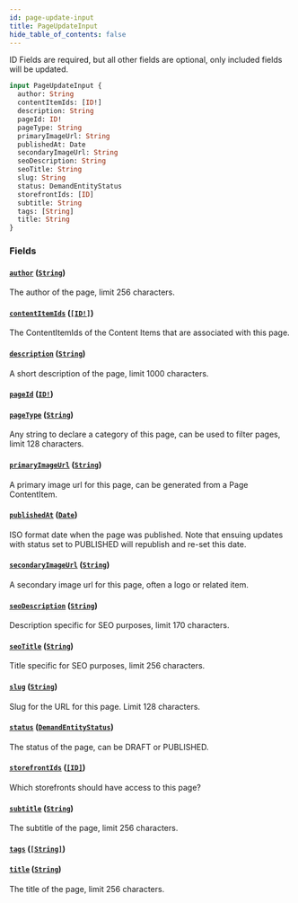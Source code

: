 ```yaml
---
id: page-update-input
title: PageUpdateInput
hide_table_of_contents: false
---
```



ID Fields are required, but all other fields are optional, only included fields will be updated.

```graphql
input PageUpdateInput {
  author: String
  contentItemIds: [ID!]
  description: String
  pageId: ID!
  pageType: String
  primaryImageUrl: String
  publishedAt: Date
  secondaryImageUrl: String
  seoDescription: String
  seoTitle: String
  slug: String
  status: DemandEntityStatus
  storefrontIds: [ID]
  subtitle: String
  tags: [String]
  title: String
}
```


### Fields

#### [`author`](#) ([`String`](/developers/demandhq-apis/demand-api/graphql/reference/scalars/string))

The author of the page, limit 256 characters.


#### [`contentItemIds`](#) ([`[ID!]`](/developers/demandhq-apis/demand-api/graphql/reference/scalars/id))

The ContentItemIds of the Content Items that are associated with this page.


#### [`description`](#) ([`String`](/developers/demandhq-apis/demand-api/graphql/reference/scalars/string))

A short description of the page, limit 1000 characters.


#### [`pageId`](#) ([`ID!`](/developers/demandhq-apis/demand-api/graphql/reference/scalars/id))




#### [`pageType`](#) ([`String`](/developers/demandhq-apis/demand-api/graphql/reference/scalars/string))

Any string to declare a category of this page, can be used to filter pages, limit 128 characters.


#### [`primaryImageUrl`](#) ([`String`](/developers/demandhq-apis/demand-api/graphql/reference/scalars/string))

A primary image url for this page, can be generated from a Page ContentItem.


#### [`publishedAt`](#) ([`Date`](/developers/demandhq-apis/demand-api/graphql/reference/scalars/date))

ISO format date when the page was published. Note that ensuing updates with
status set to PUBLISHED will republish and re-set this date.


#### [`secondaryImageUrl`](#) ([`String`](/developers/demandhq-apis/demand-api/graphql/reference/scalars/string))

A secondary image url for this page, often a logo or related item.


#### [`seoDescription`](#) ([`String`](/developers/demandhq-apis/demand-api/graphql/reference/scalars/string))

Description specific for SEO purposes, limit 170 characters.


#### [`seoTitle`](#) ([`String`](/developers/demandhq-apis/demand-api/graphql/reference/scalars/string))

Title specific for SEO purposes, limit 256 characters.


#### [`slug`](#) ([`String`](/developers/demandhq-apis/demand-api/graphql/reference/scalars/string))

Slug for the URL for this page. Limit 128 characters.


#### [`status`](#) ([`DemandEntityStatus`](/developers/demandhq-apis/demand-api/graphql/reference/enums/demand-entity-status))

The status of the page, can be DRAFT or PUBLISHED.


#### [`storefrontIds`](#) ([`[ID]`](/developers/demandhq-apis/demand-api/graphql/reference/scalars/id))

Which storefronts should have access to this page?


#### [`subtitle`](#) ([`String`](/developers/demandhq-apis/demand-api/graphql/reference/scalars/string))

The subtitle of the page, limit 256 characters.


#### [`tags`](#) ([`[String]`](/developers/demandhq-apis/demand-api/graphql/reference/scalars/string))




#### [`title`](#) ([`String`](/developers/demandhq-apis/demand-api/graphql/reference/scalars/string))

The title of the page, limit 256 characters.





